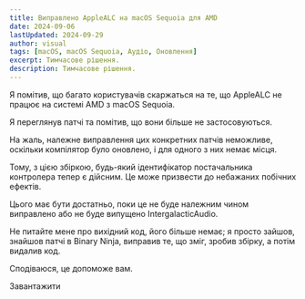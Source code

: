 ```yaml
---
title: Виправлено AppleALC на macOS Sequoia для AMD
date: 2024-09-06
lastUpdated: 2024-09-29
author: visual
tags: [macOS, macOS Sequoia, Аудіо, Оновлення]
excerpt: Тимчасове рішення.
description: Тимчасове рішення.
---
```



Я помітив, що багато користувачів скаржаться на те, що AppleALC не працює на системі AMD з macOS Sequoia.

Я переглянув патчі та помітив, що вони більше не застосовуються.

На жаль, належне виправлення цих конкретних патчів неможливе, оскільки компілятор було оновлено, і для одного з них немає місця.

Тому, з цією збіркою, будь-який ідентифікатор постачальника контролера тепер є дійсним. Це може призвести до небажаних побічних ефектів.

Цього має бути достатньо, поки це не буде належним чином виправлено або не буде випущено IntergalacticAudio.

Не питайте мене про вихідний код, його більше немає; я просто зайшов, знайшов патчі в Binary Ninja, виправив те, що зміг, зробив збірку, а потім видалив код.

Сподіваюся, це допоможе вам.

<LinkButton href="/Extras/Kexts/AppleALC-1.9.2-RELEASE.zip">
Завантажити
</LinkButton>
